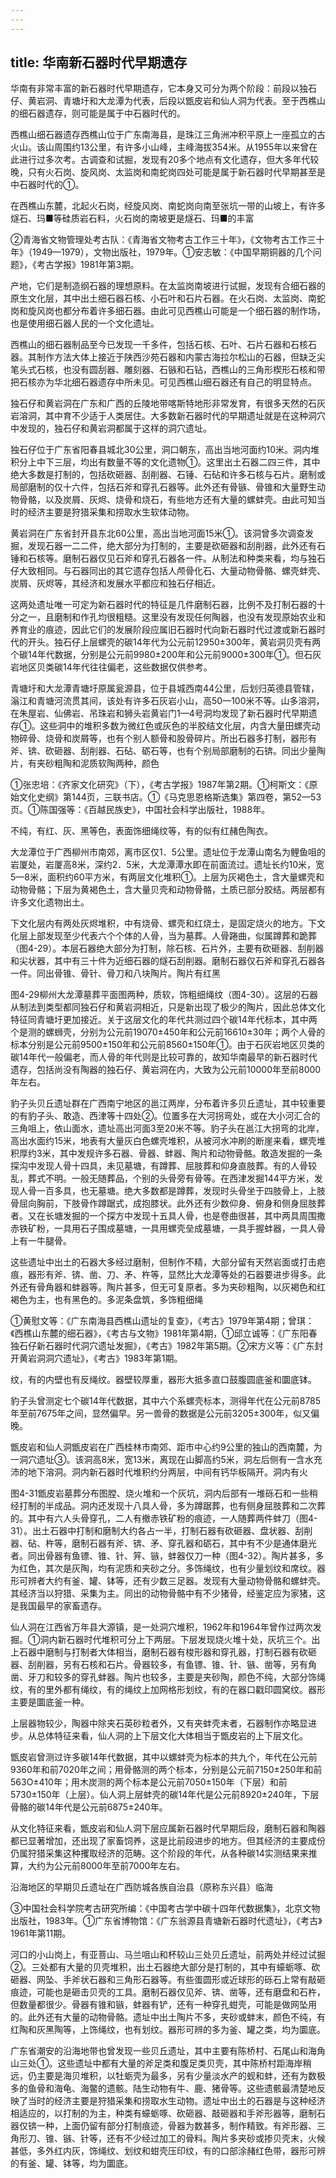 ```yaml
---
---
---
```

title: 华南新石器时代早期遗存
---



华南有非常丰富的新石器时代早期遗存，它本身又可分为两个阶段：前段以独石仔、黄岩洞、青塘圩和大龙潭为代表，后段以甑皮岩和仙人洞为代表。至于西樵山的细石器遗存，则可能是属于中石器时代的。

西樵山细石器遗存西樵山位于广东南海县，是珠江三角洲冲积平原上一座孤立的古火山。该山周围约13公里，有许多小山峰，主峰海拔354米。从1955年以来曾在此进行过多次考。古调查和试掘，发现有20多个地点有文化遗存，但大多年代较晚，只有火石岗、旋风岗、太监岗和南蛇岗四处可能是属于新石器时代早期甚至是中石器时代的①。

在西樵山东麓，北起火石岗，经旋风岗、南蛇岗向南至张坑一带的山坡上，有许多燧石、玛■等硅质岩石料，火石岗的南坡更是燧石、玛■的丰富

②青海省文物管理处考古队：《青海省文物考古工作三十年》，《文物考古工作三十年》（1949—1979），文物出版社，1979年。①安志敏：《中国早期铜器的几个问题》，《考古学报》1981年第3期。

产地，它们是制造纲石器的理想原料。在太监岗南坡进行试掘，发现有合细石器的原生文化层，其中出土细石器石核、小石叶和石片石器。在火石岗、太监岗、南蛇岗和旋风岗也都分布着许多细石器。由此可见西樵山可能是一个细石器的制作场，也是使用细石器人民的一个文化遗址。

西樵山的细石器制品至今已发现一千多件，包括石核、石叶、石片石器和石核石器。其制作方法大体上接近于陕西沙苑石器和内蒙古海拉尔松山的石器，但缺乏尖笔头式石核，也没有圆刮器、雕刻器、石镞和石钻，西樵山的三角形楔形石核和带把石核亦为华北细石器遗存中所未见。可见西樵山细石器还有自己的明显特点。

独石仔和黄岩洞在广东和广西的丘陵地带喀斯特地形非常发育，有很多天然的石灰岩溶洞，其中育不少适于人类居住。大多数新石器时代的早期遗址就是在这种洞穴中发现的，独石仔和黄岩洞都属于这样的洞穴遗址。

独石仔位于广东省阳春县城北30公里，洞口朝东，高出当地河面约10米。洞内堆积分上中下三层，均出有数量不等的文化遗物①。这里出土石器二四三件，其中绝大多数是打制的，包括砍砸器、刮削器、石锤、石砧和许多石核与石片。磨制或局部磨制的仅十六件，包括石斧和穿孔石器等。此外还有骨镞、骨锥和大量野生动物骨骼，以及炭屑、灰烬、烧骨和烧石，有些地方还有大量的螺蚌壳。由此可知当时的经济主要是狩猎采集和捞取水生软体动物。

黄岩洞在广东省封开县东北60公里，高出当地河面15米①。该洞曾多次调查发掘，发现石器一二二件，绝大部分为打制的，主要是砍砸器和刮削器，此外还有石锤和石核等。磨制石器仅见石斧和穿孔石器各一件。从制法和种类来看，均与独石仔大致相同。与石器同出的其它遗存包括人颅骨化石、大量动物骨骼、螺壳蚌壳、炭屑、灰烬等，其经济和发展水平都应和独石仔相近。

这两处遗址唯一可定为新石器时代的特征是几件磨制石器，比例不及打制石器的十分之一，且磨制和作孔均很粗糙。这里没有发现任何陶器，也没有发现原始农业和养育业的痕迹，因此它们的发展阶段应属旧石器时代向新石器时代过渡或新石器时代的开头。独石仔上层螺壳的碳14年代为公元前12950±300年，黄岩洞贝壳有两个碳14年代数据，分别是公元前9980±200年和公元前9000±300年①。但石灰岩地区贝类碳14年代往往偏老，这些数据仅供参考。

青塘圩和大龙潭青塘圩原属瓮源县，位于县城西南44公里，后划归英德县管辖，滃江和青塘河流贯其间，该处有许多石灰岩小山，高50—100米不等。山多溶洞，在朱屋岩、仙佛岩、吊珠岩和狮头岩黄岩门1—4号洞均发现了新石器时代早期遗存①。这些洞中的堆积多数为微红色或灰色的半胶结文化层，内含大量田螺壳动物碎骨、烧骨和炭屑等，也有个别人额骨和股骨碎片。所出石器多打制，器形有斧、锛、砍砸器、刮削器、石砧、砺石等，也有个别局部磨制的石锛。同出少量陶片，有夹砂粗陶和泥质软陶两种，颜色

①张忠培：《齐家文化研究》（下），《考古学报》1987年第2期。①柯斯文：《原始文化史纲》第144页，三联书店。①《马克思恩格斯选集》第四卷，第52—53页。①陈国强等：《百越民族史》，中国社会科学出版社，1988年。

不纯，有红、灰、黑等色，表面饰细绳纹等，有的似有红赭色陶衣。

大龙潭位于广西柳州市南郊，离市区仅1．5公里。遗址位于龙潭山南名为鲤鱼咀的岩厦处，岩厦高8米，深约2．5米，大龙潭潭水即在前面流过。遗址长约10米，宽5—8米，面积约60平方米，有两层文化堆积①。上层为灰褐色土，含大量螺壳和动物骨骼；下层为黄褐色土，含大量贝壳和动物骨骼，土质已部分胶结。两层都有许多文化遗物出土。

下文化层内有两处灰烬堆积，中有烧骨、螺壳和红烧土，是固定烧火的地方。下文化层上部发现至少代表六个个体的人骨，当为墓葬。人骨踡曲，似属蹲葬和跪葬（图4-29）。本层石器绝大部分为打制，除石核、石片外，主要有砍砸器、刮削器和尖状器，其中有三十件为近细石器的燧石刮削器。磨制石器仅石斧和穿孔石器各一件。同出骨锥、骨针、骨刀和八块陶片。陶片有红黑

图4-29柳州大龙潭墓葬平面图两种，质软，饰粗细绳纹（图4-30）。这层的石器从制法到类型都同独石仔和黄岩洞相近，只是新出现了极少的陶片，因此总体文化特征同青塘圩更加接近。关于这层文化的年代共测过四个碳14年代标本，其中两个是测的螺蛳壳，分别为公元前19070±450年和公元前16610±30年；两个人骨的标本分别是公元前9500±150年和公元前8560±150年①。由于石灰岩地区贝类的碳14年代一般偏老，而人骨的年代则是比较可靠的，故知华南最早的新石器时代遗存，包括尚没有陶器的独石仔、黄岩洞在内，大致为公元前10000年至前8000年左右。

豹子头贝丘遗址群在广西南宁地区的邕江两岸，分布着许多贝丘遗址，其中较重要的有豹子头、敢造、西津等十四处②。位置多在大河拐弯处，或在大小河汇合的三角咀上，依山面水，遗址高出河面3至20米不等。豹子头在邕江大拐弯的北岸，高出水面约15米，地表有大量灰白色螺壳堆积，从被河水冲刷的断崖来看，螺壳堆积厚约3米，其中发规许多石器、骨器、蚌器、陶片和动物骨骼。敢造发掘的一条探沟中发现人骨十四具，未见墓塘，有蹲葬、屈肢葬和仰身直肢葬。有的人骨较乱，葬式不明。一般无随葬品，个别的头骨旁有骨等。在西津发掘144平方米，发现人骨一百多具，也无墓塘。绝大多数都是蹲葬，发现时头骨坐于四肢骨上，上肢骨屈向胸前，下肢骨作蹲踞式，成抱膝状。此外还有少数仰身、俯身和侧身屈肢葬者。又在长塘发掘的一个探方中发现十五具人骨，也是卷曲很甚，其中两具周围撒赤铁矿粉，一具用石子围成墓塘，一具用螺壳垒成墓塘，一具手握蚌器，一具人骨上有一牛腿骨。

这些遗址中出土的石器大多经过磨制，但制作不精，大部分留有天然岩面或打击疤痕，器形有斧、锛、凿、刀、矛、杵等，显然比大龙潭等处的石器要进步得多。此外还有骨角器和蚌器等。陶片甚多，但无可复原者。多为夹砂粗陶，以灰褐色和红褐色为主，也有黑色的。多泥条盘筑，多饰粗细绳

①黄慰文等：《广东南海县西樵山遗址的复查》，《考古》1979年第4期；曾琪：《西樵山东麓的细石器》，《考古与文物》1981年第4期，①邱立诚等：《广东阳春独石仔新石器时代洞穴遗址发掘》，《考古》1982年第5期。②宋方义等：《广东封开黄岩洞洞穴遗址》，《考古》1983年第1期。

纹，有的内壁也有反绳纹。器壁较厚重，器形大抵多直口鼓腹圆底釜和圜底钵。

豹子头曾测定七个碳14年代数据，其中六个系螺壳标本，测得年代在公元前8785年至前7675年之间，显然偏早。另一兽骨的数据是公元前3205±300年，似又偏晚。

甑皮岩和仙人洞甑皮岩在广西桂林市南郊、距市中心约9公里的独山的西南麓，为一洞穴遗址③。该洞高8米，宽13米，离现在山脚高约5米，洞左后侧有一含水充沛的地下溶洞。洞内新石器时代堆积约分两层，中间有钙华板隔开。洞内有火

图4-31甑皮岩墓葬分布图膛、烧火堆和一个灰坑，洞内后部有一堆砾石和一些稍经打制的半成品。洞内还发现十八具人骨，多为蹲踞葬，也有侧身屈肢葬和二次葬的。其中有六人头骨穿孔，二人有撤赤铁矿粉的痕迹，一人随葬两件蚌刀（图4-31）。出土石器中打制和磨制大约各占一半，打制石器有砍砸器、盘状器、刮削器、砧、杵等，磨制石器有斧、锛、矛、穿孔器和砺石，其中有不少是通体磨光者。同出骨器有鱼镖、锥、针、笄、镞，蚌器仅刀一种（图4-32）。陶片甚多，多为红色，其次是灰陶，均有泥质和夹砂之分。多饰绳纹，也有少量划纹和席纹。器形可辨者大约有釜、罐、钵等，还有少数三足器。发现有大量动物骨骼和螺蚌壳。其经济当以狩猎、采集为主。同出的动物骨骼中有不少猪骨，经鉴定应为家猪，这是我国最早的家畜遗存。

仙人洞在江西省万年县大源镇，是一处洞穴堆积，1962年和1964年曾作过两次发掘。①洞内新石器时代堆积可分上下两层。下层发现烧火堆十处，灰坑三个。出上石器中磨制与打制者大体相当，磨制石器有梭形器和穿孔器，打制石器有砍砸器、刮削器，另有石核和石片。骨器较多，有鱼镖、锥、针、镞、凿等，另有角凿、牙刀和较多的穿孔蚌器。陶片也较多，主要是夹砂陶，颜色不纯，大部分饰绳纹，有的里外都有绳纹，有的绳纹上加网格形划纹，有的在器口戳印圆窝纹。器形主要是圜底釜一种。

上层器物较少，陶器中除夹石英砂粒者外，又有夹蚌壳末者，石器制作亦略显进步。从总体特征来看，仙人洞的上下层文化大体相当于甑皮岩的上下层文化。

甑皮岩曾测过许多碳14年代数据，其中以螺蚌壳为标本的共九个，年代在公元前9360年和前7020年之间；用骨骼测的两个标本，分别是公元前7150±250年和前563O±410年；用木炭测的两个标本是公元前7050±150年（下层）和前5730±150年（上层）。仙人洞上层蚌壳的碳14年代是公元前8920±240年，下层骨骼的碳14年代是公元前6875±240年。

从文化特征来看，甑皮岩和仙人洞下层应属新石器时代早期后段，磨制石器和陶器都已显著增加，还出现了家畜饲养，这是比前段进步的地方。但其经济的主要成份仍属狩猎采集这种攫取经济的范畴。这个阶段的年代，从各种碳14实测结果来推算，大约为公元前8000年至前7000年左右。

沿海地区的早期贝丘遗址在广西防城各族自治县（原称东兴县）临海

③中国社会科学院考古研究所编：《中国考古学中碳十四年代数据集》，北京文物出版社，1983年。①广东省博物馆：《广东翁源县青塘新石器时代遗址》，《考古》1961年第11期。

河口的小山岗上，有亚菩山、马兰咀山和杯较山三处贝丘遗址，前两处并经过试掘②。三处都有大量的贝壳堆积，出土石器绝大部分是打制的，其中有蠔蛎啄、砍砸器、网坠、手斧状石器和三角形石器等。有些蛋圆形或近球形的砾石上常有敲砸痕迹，可能也是砸击贝壳的工具。磨制石器仅见斧、锛、凿等，还有磨盘和石杵，但数量都很少。骨器有锥和镞，蚌器有铲，还有一种穿孔蚶壳，可能是做网坠用的。此外还有大量的动物骨骼。遗址中出土陶片不多，夹砂或蚌末，颜色不纯，有红陶和灰黑陶等，上饰绳纹，也有划纹。器形可辨的多为釜、罐之类，均为圜底。

广东省潮安的沿海地带也曾发现一些贝丘遗址，其中主要有陈桥村、石尾山和海角山三处①。这些遗址中都有大量的斧足类和腹足类贝壳，其中陈桥村距海岸稍远，仍主要是海贝堆积，以牡蛎壳为最多，另有少量淡水产的蚬和蚌，还有为数极多的鱼骨和海龟、海鳖的遗骸。陆生动物有牛、鹿、猪骨等。这些遗骸最清楚地反映了当时的经济主要是狩猎采集和捞取水生动物。遗址中出土的石器是与这种经济相适应的，以打制的为主，种类有蠔蛎啄、砍砸器、敲砸器和手斧形器等，磨制石器仅锛一种，上面仍留有部分打制痕迹，骨器为数甚多，制作精致。有斧形器、三角形刀、锥、镞、针等，还有不少经过加工的骨料。陶片多夹砂或掺贝壳末，火候甚低，多外红内灰，饰绳纹、划纹和蚶壳压印纹，有的口部涂赭红色带，器形可辨的有釜、罐、钵等，均为圜底。